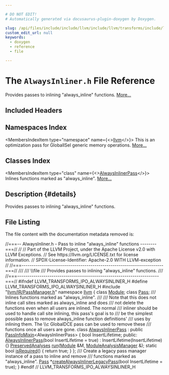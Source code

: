 ```yaml
---

# DO NOT EDIT!
# Automatically generated via docusaurus-plugin-doxygen by Doxygen.

slug: /api/files/include/include/llvm/include/llvm/transforms/include/llvm/transforms/ipo/alwaysinliner-h
custom_edit_url: null
keywords:
  - doxygen
  - reference
  - file

---
```





# The `AlwaysInliner.h` File Reference

<DoxygenPage pluginConfig={pluginConfig}>

Provides passes to inlining &quot;always&#95;inline&quot; functions. <a href="#details">More...</a>

## Included Headers

<IncludesList>
<IncludesListItem
  filePath="llvm/IR/PassManager.h"
  permalink="/docs/api/files/include/include/llvm/include/llvm/ir/passmanager-h"
  isLocal="true" />
</IncludesList>

## Namespaces Index

<MembersIndex>

<MembersIndexItem
  type="namespace"
  name={<><a href="/docs/api/namespaces/llvm">llvm</a></>}>
This is an optimization pass for GlobalISel generic memory operations. <a href="/docs/api/namespaces/llvm/#details">More...</a>
</MembersIndexItem>

</MembersIndex>

## Classes Index

<MembersIndex>

<MembersIndexItem
  type="class"
  name={<><a href="/docs/api/classes/llvm/alwaysinlinerpass">AlwaysInlinerPass</a></>}>
Inlines functions marked as &quot;always&#95;inline&quot;. <a href="/docs/api/classes/llvm/alwaysinlinerpass/#details">More...</a>
</MembersIndexItem>

</MembersIndex>

## Description {#details}

Provides passes to inlining &quot;always&#95;inline&quot; functions.

## File Listing

The file content with the documentation metadata removed is:

<ProgramListing>

<Link id="l00001" /><CodeLine lineNumber="1"><span class="doxyHighlightComment">//===-- AlwaysInliner.h - Pass to inline &quot;always&#95;inline&quot; functions --------===//</span></CodeLine>
<Link id="l00002" /><CodeLine lineNumber="2"><span class="doxyHighlightComment">//</span></CodeLine>
<Link id="l00003" /><CodeLine lineNumber="3"><span class="doxyHighlightComment">// Part of the LLVM Project, under the Apache License v2.0 with LLVM Exceptions.</span></CodeLine>
<Link id="l00004" /><CodeLine lineNumber="4"><span class="doxyHighlightComment">// See https://llvm.org/LICENSE.txt for license information.</span></CodeLine>
<Link id="l00005" /><CodeLine lineNumber="5"><span class="doxyHighlightComment">// SPDX-License-Identifier: Apache-2.0 WITH LLVM-exception</span></CodeLine>
<Link id="l00006" /><CodeLine lineNumber="6"><span class="doxyHighlightComment">//</span></CodeLine>
<Link id="l00007" /><CodeLine lineNumber="7"><span class="doxyHighlightComment">//===----------------------------------------------------------------------===//</span></CodeLine>
<Link id="l00008" /><CodeLine lineNumber="8"><span class="doxyHighlightComment">///</span></CodeLine>
<Link id="l00009" /><CodeLine lineNumber="9"><span class="doxyHighlightComment">/// \\file</span></CodeLine>
<Link id="l00010" /><CodeLine lineNumber="10"><span class="doxyHighlightComment">/// Provides passes to inlining &quot;always&#95;inline&quot; functions.</span></CodeLine>
<Link id="l00011" /><CodeLine lineNumber="11"><span class="doxyHighlightComment">///</span></CodeLine>
<Link id="l00012" /><CodeLine lineNumber="12"><span class="doxyHighlightComment">//===----------------------------------------------------------------------===//</span></CodeLine>
<Link id="l00013" /><CodeLine lineNumber="13"></CodeLine>
<Link id="l00014" /><CodeLine lineNumber="14"><span class="doxyHighlightPreprocessor">#ifndef LLVM&#95;TRANSFORMS&#95;IPO&#95;ALWAYSINLINER&#95;H</span></CodeLine>
<Link id="l00015" /><CodeLine lineNumber="15"><span class="doxyHighlightPreprocessor">#define LLVM&#95;TRANSFORMS&#95;IPO&#95;ALWAYSINLINER&#95;H</span></CodeLine>
<Link id="l00016" /><CodeLine lineNumber="16"></CodeLine>
<Link id="l00017" /><CodeLine lineNumber="17"><span class="doxyHighlightPreprocessor">#include &quot;<a href="/docs/api/files/include/include/llvm/include/llvm/ir/passmanager-h">llvm/IR/PassManager.h</a>&quot;</span></CodeLine>
<Link id="l00018" /><CodeLine lineNumber="18"></CodeLine>
<Link id="l00019" /><CodeLine lineNumber="19"><span class="doxyHighlightKeyword">namespace </span><span class="doxyHighlight"><a href="/docs/api/namespaces/llvm">llvm</a> &#123;</span></CodeLine>
<Link id="l00020" /><CodeLine lineNumber="20"></CodeLine>
<Link id="l00021" /><CodeLine lineNumber="21"><span class="doxyHighlightKeyword">class </span><span class="doxyHighlight"><a href="/docs/api/classes/llvm/module">Module</a>;</span></CodeLine>
<Link id="l00022" /><CodeLine lineNumber="22"><span class="doxyHighlightKeyword">class </span><span class="doxyHighlight"><a href="/docs/api/classes/llvm/pass">Pass</a>;</span></CodeLine>
<Link id="l00023" /><CodeLine lineNumber="23"></CodeLine>
<Link id="l00024" /><CodeLine lineNumber="24"><span class="doxyHighlightComment">/// Inlines functions marked as &quot;always&#95;inline&quot;.</span></CodeLine>
<Link id="l00025" /><CodeLine lineNumber="25"><span class="doxyHighlightComment">///</span></CodeLine>
<Link id="l00026" /><CodeLine lineNumber="26"><span class="doxyHighlightComment">/// Note that this does not inline call sites marked as always&#95;inline and does</span></CodeLine>
<Link id="l00027" /><CodeLine lineNumber="27"><span class="doxyHighlightComment">/// not delete the functions even when all users are inlined. The normal</span></CodeLine>
<Link id="l00028" /><CodeLine lineNumber="28"><span class="doxyHighlightComment">/// inliner should be used to handle call site inlining, this pass&#39;s goal is to</span></CodeLine>
<Link id="l00029" /><CodeLine lineNumber="29"><span class="doxyHighlightComment">/// be the simplest possible pass to remove always&#95;inline function definitions&#39;</span></CodeLine>
<Link id="l00030" /><CodeLine lineNumber="30"><span class="doxyHighlightComment">/// uses by inlining them. The \\c GlobalDCE pass can be used to remove these</span></CodeLine>
<Link id="l00031" /><CodeLine lineNumber="31"><span class="doxyHighlightComment">/// functions once all users are gone.</span></CodeLine>
<Link id="l00032" /><CodeLine lineNumber="32" lineLink="/docs/api/classes/llvm/alwaysinlinerpass"><span class="doxyHighlightKeyword">class </span><span class="doxyHighlight"><a href="/docs/api/classes/llvm/alwaysinlinerpass/#aab840d849a6e3381ac0db1dc6a7e9330">AlwaysInlinerPass</a> : </span><span class="doxyHighlightKeyword">public</span><span class="doxyHighlight"> <a href="/docs/api/structs/llvm/passinfomixin">PassInfoMixin</a>&lt;AlwaysInlinerPass&gt; &#123;</span></CodeLine>
<Link id="l00033" /><CodeLine lineNumber="33"><span class="doxyHighlight">  </span><span class="doxyHighlightKeywordType">bool</span><span class="doxyHighlight"> InsertLifetime;</span></CodeLine>
<Link id="l00034" /><CodeLine lineNumber="34"></CodeLine>
<Link id="l00035" /><CodeLine lineNumber="35"><span class="doxyHighlightKeyword">public</span><span class="doxyHighlight">:</span></CodeLine>
<Link id="l00036" /><CodeLine lineNumber="36" lineLink="/docs/api/classes/llvm/alwaysinlinerpass/#aab840d849a6e3381ac0db1dc6a7e9330"><span class="doxyHighlight">  <a href="/docs/api/classes/llvm/alwaysinlinerpass/#aab840d849a6e3381ac0db1dc6a7e9330">AlwaysInlinerPass</a>(</span><span class="doxyHighlightKeywordType">bool</span><span class="doxyHighlight"> InsertLifetime = </span><span class="doxyHighlightKeyword">true</span><span class="doxyHighlight">)</span></CodeLine>
<Link id="l00037" /><CodeLine lineNumber="37"><span class="doxyHighlight">      : InsertLifetime(InsertLifetime) &#123;&#125;</span></CodeLine>
<Link id="l00038" /><CodeLine lineNumber="38"></CodeLine>
<Link id="l00039" /><CodeLine lineNumber="39"><span class="doxyHighlight">  <a href="/docs/api/classes/llvm/preservedanalyses">PreservedAnalyses</a> <a href="/docs/api/classes/llvm/alwaysinlinerpass/#ac95b8d75e282ac5dbb2ed47ae1e1c88b">run</a>(<a href="/docs/api/classes/llvm/module">Module</a> &amp;M, <a href="/docs/api/namespaces/llvm/#af9c9208365fd9ce11392b4d79485e259">ModuleAnalysisManager</a> &amp;);</span></CodeLine>
<Link id="l00040" /><CodeLine lineNumber="40" lineLink="/docs/api/classes/llvm/alwaysinlinerpass/#aececd9b1860257d29ed222f753c0d400"><span class="doxyHighlight">  </span><span class="doxyHighlightKeyword">static</span><span class="doxyHighlight"> </span><span class="doxyHighlightKeywordType">bool</span><span class="doxyHighlight"> <a href="/docs/api/classes/llvm/alwaysinlinerpass/#aececd9b1860257d29ed222f753c0d400">isRequired</a>() &#123; </span><span class="doxyHighlightKeywordFlow">return</span><span class="doxyHighlight"> </span><span class="doxyHighlightKeyword">true</span><span class="doxyHighlight">; &#125;</span></CodeLine>
<Link id="l00041" /><CodeLine lineNumber="41"><span class="doxyHighlight">&#125;;</span></CodeLine>
<Link id="l00042" /><CodeLine lineNumber="42"></CodeLine>
<Link id="l00043" /><CodeLine lineNumber="43"><span class="doxyHighlightComment">/// Create a legacy pass manager instance of a pass to inline and remove</span></CodeLine>
<Link id="l00044" /><CodeLine lineNumber="44"><span class="doxyHighlightComment">/// functions marked as &quot;always&#95;inline&quot;.</span></CodeLine>
<Link id="l00045" /><CodeLine lineNumber="45"><span class="doxyHighlight"><a href="/docs/api/files/lib/lib/target/lib/target/aarch64/aarch64conditionalcompares-cpp/#ab15af716dfa3d6f1fa7978be4639bd8e">Pass</a> &#42;<a href="/docs/api/namespaces/llvm/#a94d3df6f4a85e6d7f734d1ea79c6f549">createAlwaysInlinerLegacyPass</a>(</span><span class="doxyHighlightKeywordType">bool</span><span class="doxyHighlight"> InsertLifetime = </span><span class="doxyHighlightKeyword">true</span><span class="doxyHighlight">);</span></CodeLine>
<Link id="l00046" /><CodeLine lineNumber="46"></CodeLine>
<Link id="l00047" /><CodeLine lineNumber="47"><span class="doxyHighlight">&#125;</span></CodeLine>
<Link id="l00048" /><CodeLine lineNumber="48"></CodeLine>
<Link id="l00049" /><CodeLine lineNumber="49"><span class="doxyHighlightPreprocessor">#endif </span><span class="doxyHighlightComment">// LLVM&#95;TRANSFORMS&#95;IPO&#95;ALWAYSINLINER&#95;H</span></CodeLine>

</ProgramListing>


</DoxygenPage>
